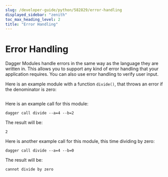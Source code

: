 ```yaml
---
slug: /developer-guide/python/582829/error-handling
displayed_sidebar: "zenith"
toc_max_heading_level: 2
title: "Error Handling"
---
```



# Error Handling


Dagger Modules handle errors in the same way as the language they are written in. This allows you to support any kind of error handling that your application requires. You can also use error handling to verify user input.

Here is an example module with a function `divide()`, that throws an error if the denominator is zero:

```python file=./snippets/error-handling/main.py
```
Here is an example call for this module:

```shell
dagger call divide --a=4 --b=2
```

The result will be:

```shell
2
```

Here is another example call for this module, this time dividing by zero:

```shell
dagger call divide --a=4 --b=0
```

The result will be:

```shell
cannot divide by zero
```
